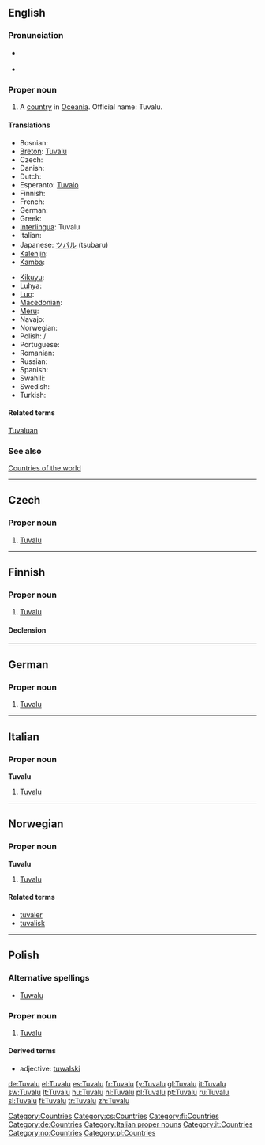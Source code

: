 ==English==

===Pronunciation===
* {{a|UK|US}} {{IPA|/tuːˈvɑː.luː/|/ˈtuː.və.luː/}}
* {{audio|en-us-Tuvalu.ogg|Audio (US)}}

===Proper noun===
{{en-proper noun}}

# A [[country]] in [[Oceania]]. Official name: Tuvalu.

====Translations====
{{trans-top|country in Oceania}}
* Bosnian: {{t-|bs|Tuvalu|m}}
* [[Breton]]: [[Tuvalu]]
* Czech: {{t-|cs|Tuvalu}}
* Danish: {{t-|da|Tuvalu}}
* Dutch: {{t+|nl|Tuvalu}}
* Esperanto: [[Tuvalo]]
* Finnish: {{t+|fi|Tuvalu}}
* French: {{t+|fr|Tuvalu}}
* German: {{t+|de|Tuvalu}}
* Greek: {{t+|el|Τουβαλού|sc=Grek}}
* [[Interlingua]]: Tuvalu
* Italian: {{t+|it|Tuvalu}}
* Japanese: [[ツバル]] (tsubaru)
* [[Kalenjin]]: {{tø|kln|Tuvalu}}
* [[Kamba]]: {{tø|kam|Tuvalu}}
{{trans-mid}}
* [[Kikuyu]]: {{tø|ki|Tuvalu}}
* [[Luhya]]: {{tø|luy|Tuvalu}}
* [[Luo]]: {{tø|luo|Tuvalu}}
* [[Macedonian]]: {{t|mk|Тувалу|n|tr=Túvalu|xs=Macedonian}}
* [[Meru]]: {{tø|mer|Tuvalu}}
* Navajo: {{tø|nv|Tʼoobááloo}}
* Norwegian: {{t-|no|Tuvalu}}
* Polish: {{l|pl|Tuvalu}} / {{l|pl|Tuwalu}}
* Portuguese: {{t+|pt|Tuvalu}}
* Romanian: {{t-|ro|Tuvalu|n}}
* Russian: {{t+|ru|Тувалу|sc=Cyrl}}
* Spanish: {{t+|es|Tuvalu}}
* Swahili: {{t+|sw|Tuvalu|xs=Swahili}}
* Swedish: {{t-|sv|Tuvalu}}
* Turkish: {{t+|tr|Tuvalu}}
{{trans-bottom}}

====Related terms====
[[Tuvaluan]]

===See also===
[[Appendix:Countries of the world|Countries of the world]]

[[Category:Countries]]

----

==Czech==

===Proper noun===
{{cs-proper noun|g=}}

# [[#English|Tuvalu]]

[[Category:cs:Countries]]

----

==Finnish==
{{wikipedia|lang=fi}}

===Proper noun===
{{infl|fi|proper noun}}

# [[#English|Tuvalu]]

====Declension====
{{fi-decl-valo|Tuval|||u|np=1}}

[[Category:fi:Countries]]

----

==German==
{{wikipedia|lang=de}}

===Proper noun===
{{infl|de|proper noun|g=n}}

# [[#English|Tuvalu]]

[[Category:de:Countries]]

----

==Italian==
{{wikipedia|lang=it}}

===Proper noun===
'''Tuvalu''' {{m}}

# [[#English|Tuvalu]]

[[Category:Italian proper nouns]]
[[Category:it:Countries]]

----

==Norwegian==

===Proper noun===
'''Tuvalu'''

# [[#English|Tuvalu]]

====Related terms====
* [[tuvaler]]
* [[tuvalisk]]

[[Category:no:Countries]]

----

==Polish==

===Alternative spellings===
* [[Tuwalu]]

===Proper noun===
{{infl|pl|proper noun|g=n|undeclinable}}

# [[#English|Tuvalu]]

====Derived terms====
* adjective: [[tuwalski]]

[[Category:pl:Countries]]

[[de:Tuvalu]]
[[el:Tuvalu]]
[[es:Tuvalu]]
[[fr:Tuvalu]]
[[fy:Tuvalu]]
[[gl:Tuvalu]]
[[it:Tuvalu]]
[[sw:Tuvalu]]
[[lt:Tuvalu]]
[[hu:Tuvalu]]
[[nl:Tuvalu]]
[[pl:Tuvalu]]
[[pt:Tuvalu]]
[[ru:Tuvalu]]
[[sl:Tuvalu]]
[[fi:Tuvalu]]
[[tr:Tuvalu]]
[[zh:Tuvalu]]